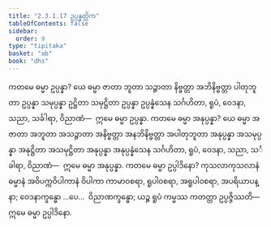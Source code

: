 ```yaml
---
title: "2.3.1.17 ဥပ္ပန္နတ္တိက"
tableOfContents: false
sidebar:
  order: 9
type: "tipitaka"
basket: "ab"
book: "dhs"
---
```



<DynamicBreadcrumb />

<Division number="1041" book="dhs">

<Paragraph number="1706" book="dhs">
ကတမေ ဓမ္မာ ဥပ္ပန္နာ? ယေ ဓမ္မာ ဇာတာ ဘူတာ သဉ္ဇာတာ နိဗ္ဗတ္တာ အဘိနိဗ္ဗတ္တာ ပါတုဘူတာ ဥပ္ပန္နာ သမုပ္ပန္နာ ဥဋ္ဌိတာ သမုဋ္ဌိတာ ဥပ္ပန္နာ ဥပ္ပန္နံသေန သင်္ဂဟိတာ, ရူပံ, ဝေဒနာ, သညာ, သင်္ခါရာ, ဝိညာဏံ—  ဣမေ ဓမ္မာ ဥပ္ပန္နာ.
</Paragraph>

</Division>
<Division number="1042" book="dhs">

<Paragraph number="1707" book="dhs">
ကတမေ ဓမ္မာ အနုပ္ပန္နာ? ယေ ဓမ္မာ အဇာတာ အဘူတာ အသဉ္ဇာတာ အနိဗ္ဗတ္တာ အနဘိနိဗ္ဗတ္တာ အပါတုဘူတာ အနုပ္ပန္နာ အသမုပ္ပန္နာ အနုဋ္ဌိတာ အသမုဋ္ဌိတာ အနုပ္ပန္နာ အနုပ္ပန္နံသေန သင်္ဂဟိတာ, ရူပံ, ဝေဒနာ, သညာ, သင်္ခါရာ, ဝိညာဏံ—  ဣမေ ဓမ္မာ အနုပ္ပန္နာ.
</Paragraph>

</Division>
<Division number="1043" book="dhs">

<Paragraph number="1708" book="dhs">
ကတမေ ဓမ္မာ ဥပ္ပါဒိနော? ကုသလာကုသလာနံ ဓမ္မာနံ အဝိပက္ကဝိပါကာနံ ဝိပါကာ ကာမာဝစရာ, ရူပါဝစရာ, အရူပါဝစရာ, အပရိယာပန္နာ; ဝေဒနာက္ခန္ဓော …ပေ…  ဝိညာဏက္ခန္ဓော; ယဉ္စ ရူပံ ကမ္မဿ ကတတ္တာ ဥပ္ပဇ္ဇိဿတိ—  ဣမေ ဓမ္မာ ဥပ္ပါဒိနော.
</Paragraph>
</Division>